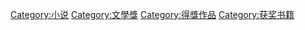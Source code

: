 [[Category:小说|Category:小说]]
[[Category:文學獎|Category:文學獎]]
[[Category:得獎作品|Category:得獎作品]]
[[Category:获奖书籍|Category:获奖书籍]]
